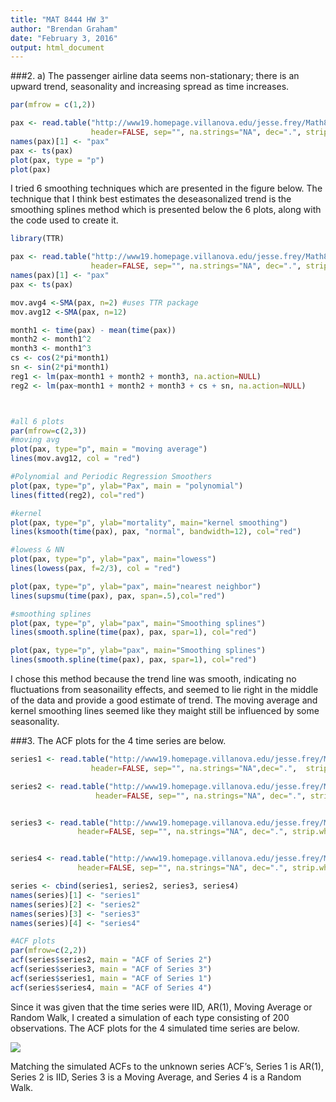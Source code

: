 ```yaml
---
title: "MAT 8444 HW 3"
author: "Brendan Graham"
date: "February 3, 2016"
output: html_document
---
```

###2.
a) 
The passenger airline data seems non-stationary; there is an upward trend, seasonality and 
increasing spread as time increases.

```r

par(mfrow = c(1,2))

pax <- read.table("http://www19.homepage.villanova.edu/jesse.frey/Math8444/airline2.txt", 
                  header=FALSE, sep="", na.strings="NA", dec=".", strip.white=TRUE)
names(pax)[1] <- "pax"
pax <- ts(pax)
plot(pax, type = "p")
plot(pax)

```


I tried 6 smoothing techniques which are presented in the figure below. The technique that I think best estimates the deseasonalized trend is the smoothing splines method which is presented below the 6 plots, along with the code used to create it.


```r

library(TTR)

pax <- read.table("http://www19.homepage.villanova.edu/jesse.frey/Math8444/airline2.txt", 
                  header=FALSE, sep="", na.strings="NA", dec=".", strip.white=TRUE)
names(pax)[1] <- "pax"
pax <- ts(pax)

mov.avg4 <-SMA(pax, n=2) #uses TTR package
mov.avg12 <-SMA(pax, n=12)

month1 <- time(pax) - mean(time(pax))
month2 <- month1^2
month3 <- month1^3
cs <- cos(2*pi*month1)
sn <- sin(2*pi*month1)
reg1 <- lm(pax~month1 + month2 + month3, na.action=NULL)
reg2 <- lm(pax~month1 + month2 + month3 + cs + sn, na.action=NULL)



#all 6 plots
par(mfrow=c(2,3))
#moving avg
plot(pax, type="p", main = "moving average")
lines(mov.avg12, col = "red")

#Polynomial and Periodic Regression Smoothers
plot(pax, type="p", ylab="Pax", main = "polynomial")
lines(fitted(reg2), col="red")

#kernel
plot(pax, type="p", ylab="mortality", main="kernel smoothing")
lines(ksmooth(time(pax), pax, "normal", bandwidth=12), col="red")

#lowess & NN
plot(pax, type="p", ylab="pax", main="lowess")
lines(lowess(pax, f=2/3), col = "red")

plot(pax, type="p", ylab="pax", main="nearest neighbor")
lines(supsmu(time(pax), pax, span=.5),col="red")

#smoothing splines
plot(pax, type="p", ylab="pax", main="Smoothing splines")
lines(smooth.spline(time(pax), pax, spar=1), col="red")

```


```r
plot(pax, type="p", ylab="pax", main="Smoothing splines")
lines(smooth.spline(time(pax), pax, spar=1), col="red")

```


I chose this method because the trend line was smooth, indicating no fluctuations from seasonaility effects, and seemed to lie right in the middle of the data and provide a good estimate of trend. The moving average and kernel smoothing lines seemed like they maight still be influenced by some seasonality.



###3. 
The ACF plots for the 4 time series are below.

```r

series1 <- read.table("http://www19.homepage.villanova.edu/jesse.frey/Math8444/ts1.txt", 
                  header=FALSE, sep="", na.strings="NA",dec=".",  strip.white=TRUE)

series2 <- read.table("http://www19.homepage.villanova.edu/jesse.frey/Math8444/ts2.txt", 
                   header=FALSE, sep="", na.strings="NA", dec=".", strip.white=TRUE)


series3 <- read.table("http://www19.homepage.villanova.edu/jesse.frey/Math8444/ts3.txt", 
               header=FALSE, sep="", na.strings="NA", dec=".", strip.white=TRUE)


series4 <- read.table("http://www19.homepage.villanova.edu/jesse.frey/Math8444/ts4.txt", 
               header=FALSE, sep="", na.strings="NA", dec=".", strip.white=TRUE)

series <- cbind(series1, series2, series3, series4)
names(series)[1] <- "series1"
names(series)[2] <- "series2"
names(series)[3] <- "series3"
names(series)[4] <- "series4"

#ACF plots
par(mfrow=c(2,2))
acf(series$series2, main = "ACF of Series 2")
acf(series$series3, main = "ACF of Series 3")
acf(series$series1, main = "ACF of Series 1")
acf(series$series4, main = "ACF of Series 4")


```

Since it was given that the time series were IID, AR(1), Moving Average or Random Walk, I created a simulation of each type consisting of 200 observations. The ACF plots for the 4 simulated time series are below.

![](sim.png)

Matching the simulated ACFs to the unknown series ACF's, Series 1 is AR(1), Series 2 is IID, Series 3 is a Moving Average, and Series 4 is a Random Walk.

